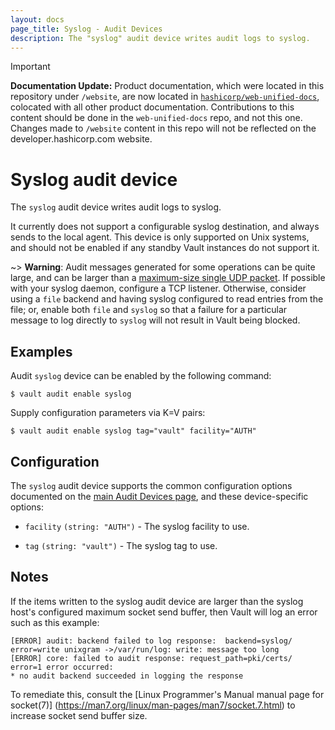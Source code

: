 ```yaml
---
layout: docs
page_title: Syslog - Audit Devices
description: The "syslog" audit device writes audit logs to syslog.
---
```


> [!IMPORTANT]  
> **Documentation Update:** Product documentation, which were located in this repository under `/website`, are now located in [`hashicorp/web-unified-docs`](https://github.com/hashicorp/web-unified-docs), colocated with all other product documentation. Contributions to this content should be done in the `web-unified-docs` repo, and not this one. Changes made to `/website` content in this repo will not be reflected on the developer.hashicorp.com website.

# Syslog audit device

The `syslog` audit device writes audit logs to syslog.

It currently does not support a configurable syslog destination, and always
sends to the local agent. This device is only supported on Unix systems,
and should not be enabled if any standby Vault instances do not support it.

~> **Warning**: Audit messages generated for some operations can be quite
large, and can be larger than a [maximum-size single UDP
packet](https://tools.ietf.org/html/rfc5426#section-3.1). If possible with your
syslog daemon, configure a TCP listener. Otherwise, consider using a `file`
backend and having syslog configured to read entries from the file; or, enable
both `file` and `syslog` so that a failure for a particular message to log
directly to `syslog` will not result in Vault being blocked.

## Examples

Audit `syslog` device can be enabled by the following command:

```shell-session
$ vault audit enable syslog
```

Supply configuration parameters via K=V pairs:

```shell-session
$ vault audit enable syslog tag="vault" facility="AUTH"
```

## Configuration

The `syslog` audit device supports the common configuration options documented on
the [main Audit Devices page](/vault/docs/audit#common-configuration-options), and
these device-specific options:

- `facility` `(string: "AUTH")` - The syslog facility to use.

- `tag` `(string: "vault")` - The syslog tag to use.


## Notes

If the items written to the syslog audit device are larger than the syslog host's configured maximum socket
send buffer, then Vault will log an error such as this example:

```
[ERROR] audit: backend failed to log response:  backend=syslog/ error=write unixgram ->/var/run/log: write: message too long
[ERROR] core: failed to audit response: request_path=pki/certs/ error=1 error occurred:
* no audit backend succeeded in logging the response
```

To remediate this, consult the [Linux Programmer's Manual manual page for socket(7)] (https://man7.org/linux/man-pages/man7/socket.7.html) to
increase socket send buffer size.
